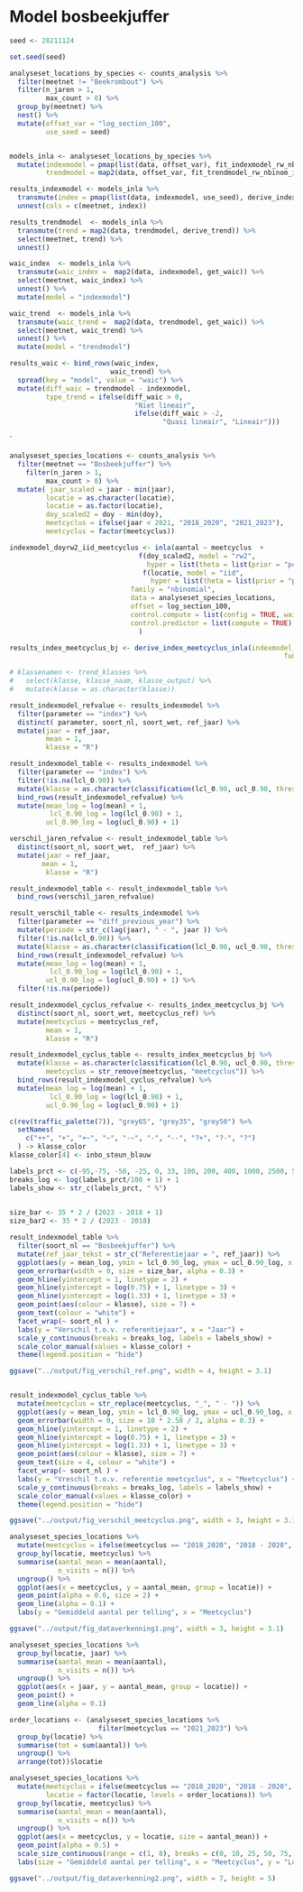 # Model bosbeekjuffer

```r
seed <- 20211124

set.seed(seed)

analyseset_locations_by_species <- counts_analysis %>%
  filter(meetnet != "Beekrombout") %>%
  filter(n_jaren > 1,
         max_count > 0) %>%
  group_by(meetnet) %>%
  nest() %>%
  mutate(offset_var = "log_section_100",
         use_seed = seed)


models_inla <- analyseset_locations_by_species %>%
  mutate(indexmodel = pmap(list(data, offset_var), fit_indexmodel_rw_nbinom_inla),
         trendmodel = map2(data, offset_var, fit_trendmodel_rw_nbinom_inla))

results_indexmodel <- models_inla %>%
  transmute(index = pmap(list(data, indexmodel, use_seed), derive_index_rw_inla)) %>%
  unnest(cols = c(meetnet, index))

results_trendmodel  <- models_inla %>%
  transmute(trend = map2(data, trendmodel, derive_trend)) %>%
  select(meetnet, trend) %>%
  unnest()

waic_index  <- models_inla %>%
  transmute(waic_index =  map2(data, indexmodel, get_waic)) %>%
  select(meetnet, waic_index) %>%
  unnest() %>%
  mutate(model = "indexmodel")

waic_trend  <- models_inla %>%
  transmute(waic_trend =  map2(data, trendmodel, get_waic)) %>%
  select(meetnet, waic_trend) %>%
  unnest() %>%
  mutate(model = "trendmodel")

results_waic <- bind_rows(waic_index, 
                         waic_trend) %>%
  spread(key = "model", value = "waic") %>%
  mutate(diff_waic = trendmodel - indexmodel,
         type_trend = ifelse(diff_waic > 0,
                               "Niet lineair",
                               ifelse(diff_waic > -2,
                                      "Quasi lineair", "Lineair")))
```
`



```r
analyseset_species_locations <- counts_analysis %>%
  filter(meetnet == "Bosbeekjuffer") %>%
    filter(n_jaren > 1,
         max_count > 0) %>%
  mutate( jaar_scaled = jaar - min(jaar),
         locatie = as.character(locatie),
         locatie = as.factor(locatie),
         doy_scaled2 = doy - min(doy),
         meetcyclus = ifelse(jaar < 2021, "2018_2020", "2021_2023"),
         meetcyclus = factor(meetcyclus))

indexmodel_doyrw2_iid_meetcyclus <- inla(aantal ~ meetcyclus  + 
                                f(doy_scaled2, model = "rw2", 
                                  hyper = list(theta = list(prior = "pc.prec", param = c(0.01, 0.05)))) + 
                                 f(locatie, model = "iid", 
                                   hyper = list(theta = list(prior = "pc.prec", param = c(1, 0.05)))),
                              family = "nbinomial",
                              data = analyseset_species_locations,
                              offset = log_section_100,
                              control.compute = list(config = TRUE, waic = TRUE),
                              control.predictor = list(compute = TRUE), quantiles = c(0.025, 0.05, 0.95, 0.975)
                                )

results_index_meetcyclus_bj <- derive_index_meetcyclus_inla(indexmodel_nbinom_inla = indexmodel_doyrw2_iid_meetcyclus, 
                                                                    function_eval = function(...) {exp(meetcyclus2021_2023)}, set_seed = 9332)

```

```r
# klassenamen <- trend_klasses %>%
#   select(klasse, klasse_naam, klasse_output) %>%
#   mutate(klasse = as.character(klasse))

result_indexmodel_refvalue <- results_indexmodel %>%
  filter(parameter == "index") %>%
  distinct( parameter, soort_nl, soort_wet, ref_jaar) %>%
  mutate(jaar = ref_jaar,
         mean = 1,
         klasse = "R") 

result_indexmodel_table <- results_indexmodel %>%
  filter(parameter == "index") %>%
  filter(!is.na(lcl_0.90)) %>%
  mutate(klasse = as.character(classification(lcl_0.90, ucl_0.90, threshold = c(0.75, 1.33), reference = 1))) %>%
  bind_rows(result_indexmodel_refvalue) %>%
  mutate(mean_log = log(mean) + 1,
          lcl_0.90_log = log(lcl_0.90) + 1,
         ucl_0.90_log = log(ucl_0.90) + 1)

verschil_jaren_refvalue <- result_indexmodel_table %>%
  distinct(soort_nl, soort_wet,  ref_jaar) %>%
  mutate(jaar = ref_jaar,
        mean = 1,
         klasse = "R") 

result_indexmodel_table <- result_indexmodel_table %>%
  bind_rows(verschil_jaren_refvalue) 

result_verschil_table <- results_indexmodel %>%
  filter(parameter == "diff_previous_year") %>%
  mutate(periode = str_c(lag(jaar), " - ", jaar )) %>%
  filter(!is.na(lcl_0.90)) %>%
  mutate(klasse = as.character(classification(lcl_0.90, ucl_0.90, threshold = c(0.75, 1.33), reference = 1))) %>%
  bind_rows(result_indexmodel_refvalue) %>%
  mutate(mean_log = log(mean) + 1,
          lcl_0.90_log = log(lcl_0.90) + 1,
         ucl_0.90_log = log(ucl_0.90) + 1) %>%
  filter(!is.na(periode))

result_indexmodel_cyclus_refvalue <- results_index_meetcyclus_bj %>%
  distinct(soort_nl, soort_wet, meetcyclus_ref) %>%
  mutate(meetcyclus = meetcyclus_ref,
         mean = 1,
         klasse = "R") 

result_indexmodel_cyclus_table <- results_index_meetcyclus_bj %>%
  mutate(klasse = as.character(classification(lcl_0.90, ucl_0.90, threshold = c(0.75, 1.33), reference = 1)),
         meetcyclus = str_remove(meetcyclus, "meetcyclus")) %>%
  bind_rows(result_indexmodel_cyclus_refvalue) %>%
  mutate(mean_log = log(mean) + 1,
          lcl_0.90_log = log(lcl_0.90) + 1,
         ucl_0.90_log = log(ucl_0.90) + 1)

```

```r

c(rev(traffic_palette(7)), "grey65", "grey35", "grey50") %>%
  setNames(
    c("++", "+", "+~", "~", "-~", "-", "--", "?+", "?-", "?")
  ) -> klasse_color
klasse_color[4] <- inbo_steun_blauw

labels_prct <- c(-95,-75, -50, -25, 0, 33, 100, 200, 400, 1000, 2500, 5000)
breaks_log <- log(labels_prct/100 + 1) + 1
labels_show <- str_c(labels_prct, " %")

  
size_bar <- 35 * 2 / (2023 - 2018 + 1)
size_bar2 <- 35 * 2 / (2023 - 2018)

result_indexmodel_table %>%
  filter(soort_nl == "Bosbeekjuffer") %>%
  mutate(ref_jaar_tekst = str_c("Referentiejaar = ", ref_jaar)) %>%
  ggplot(aes(y = mean_log, ymin = lcl_0.90_log, ymax = ucl_0.90_log, x = as.character(jaar), label = klasse, colour = klasse)) +
  geom_errorbar(width = 0, size = size_bar, alpha = 0.3) +
  geom_hline(yintercept = 1, linetype = 2) +
  geom_hline(yintercept = log(0.75) + 1, linetype = 3) +
  geom_hline(yintercept = log(1.33) + 1, linetype = 3) +
  geom_point(aes(colour = klasse), size = 7) +
  geom_text(colour = "white") +
  facet_wrap(~ soort_nl ) +
  labs(y = "Verschil t.o.v. referentiejaar", x = "Jaar") +
  scale_y_continuous(breaks = breaks_log, labels = labels_show) +
  scale_color_manual(values = klasse_color) +
  theme(legend.position = "hide")

ggsave("../output/fig_verschil_ref.png", width = 4, height = 3.1)


result_indexmodel_cyclus_table %>%
  mutate(meetcyclus = str_replace(meetcyclus, "_", " - ")) %>%
  ggplot(aes(y = mean_log, ymin = lcl_0.90_log, ymax = ucl_0.90_log, x = meetcyclus, label = klasse, colour = klasse)) +
  geom_errorbar(width = 0, size = 10 * 2.58 / 2, alpha = 0.3) +
  geom_hline(yintercept = 1, linetype = 2) +
  geom_hline(yintercept = log(0.75) + 1, linetype = 3) +
  geom_hline(yintercept = log(1.33) + 1, linetype = 3) +
  geom_point(aes(colour = klasse), size = 7) +
  geom_text(size = 4, colour = "white") +
  facet_wrap(~ soort_nl ) +
  labs(y = "Vreschil t.o.v. referentie meetcyclus", x = "Meetcyclus") +
  scale_y_continuous(breaks = breaks_log, labels = labels_show) +
  scale_color_manual(values = klasse_color) +
  theme(legend.position = "hide")

ggsave("../output/fig_verschil_meetcyclus.png", width = 3, height = 3.1)


```




```r
analyseset_species_locations %>%
  mutate(meetcyclus = ifelse(meetcyclus == "2018_2020", "2018 - 2020", "2021 - 2023")) %>%
  group_by(locatie, meetcyclus) %>%
  summarise(aantal_mean = mean(aantal),
            n_visits = n()) %>%
  ungroup() %>%
  ggplot(aes(x = meetcyclus, y = aantal_mean, group = locatie)) +
  geom_point(alpha = 0.6, size = 2) +
  geom_line(alpha = 0.1) +
  labs(y = "Gemiddeld aantal per telling", x = "Meetcyclus")

ggsave("../output/fig_dataverkenning1.png", width = 3, height = 3.1)
```
```r
analyseset_species_locations %>%
  group_by(locatie, jaar) %>%
  summarise(aantal_mean = mean(aantal),
            n_visits = n()) %>%
  ungroup() %>%
  ggplot(aes(x = jaar, y = aantal_mean, group = locatie)) +
  geom_point() +
  geom_line(alpha = 0.1)
```


```r

order_locations <- (analyseset_species_locations %>%
                      filter(meetcyclus == "2021_2023") %>%
  group_by(locatie) %>%
  summarise(tot = sum(aantal)) %>%
  ungroup() %>%
  arrange(tot))$locatie

analyseset_species_locations %>%
  mutate(meetcyclus = ifelse(meetcyclus == "2018_2020", "2018 - 2020", "2021 - 2023"),
         locatie = factor(locatie, levels = order_locations)) %>%
  group_by(locatie, meetcyclus) %>%
  summarise(aantal_mean = mean(aantal),
            n_visits = n()) %>%
  ungroup() %>%
  ggplot(aes(x = meetcyclus, y = locatie, size = aantal_mean)) +
  geom_point(alpha = 0.5) + 
  scale_size_continuous(range = c(1, 8), breaks = c(0, 10, 25, 50, 75, 100)) +
  labs(size = "Gemiddeld aantal per telling", x = "Meetcyclus", y = "Locatie")

ggsave("../output/fig_dataverkenning2.png", width = 7, height = 5)
```